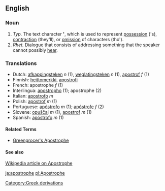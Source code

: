 ==English==
=== Noun ===
#''Typ.'' The text character <b>'</b>, which is used to represent [[possession]] ('s), [[contraction]] (they'll), or [[omission]] of characters (tho').
#''Rhet.'' Dialogue that consists of addressing something that the speaker cannot possibly [[hear]].

=== Translations ===
*Dutch: [[afkappingsteken]] ''n'' (1), [[weglatingsteken]] ''n'' (1), [[apostrof]] ''f'' (1)
*Finnish: [[heittomerkki]], [[apostrofi]]
*French: apostrophe ''f'' (1)
*Interlingua: [[apostropho]] (1); apostrophe (2)
*Italian: [[apostrofo]] ''m''
*Polish: [[apostrof]] ''m'' (1)
*Portuguese: [[apóstrofo]] ''m'' (1); [[apóstrofe]] ''f'' (2)
*Slovene: [[opuščaj]] ''m'' (1), [[apostrof]] ''m'' (1)
*Spanish: [[apóstrofo]] ''m'' (1)

{{Punctuation}}

====Related Terms====
*[[Greengrocer's Apostrophe]]

====See also====
[[w:apostrophe|Wikipedia article on Apostrophe]]

[[ja:apostrophe]]
[[pl:Apostrophe]]
[[Category:Greek derivations]]